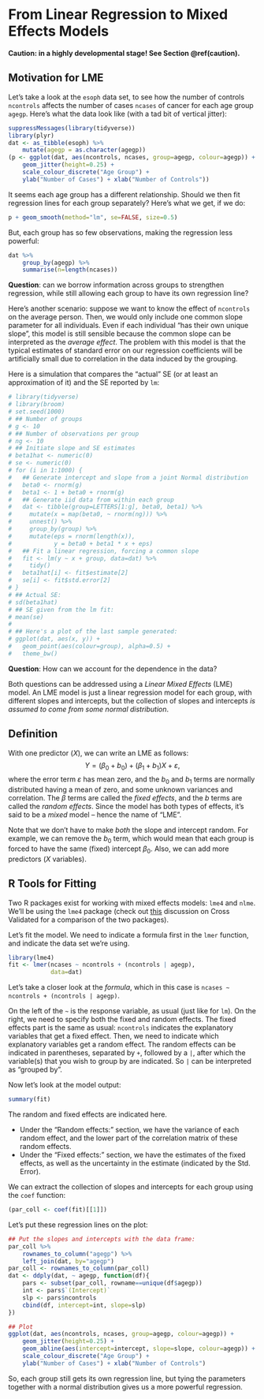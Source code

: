 # From Linear Regression to Mixed Effects Models

**Caution: in a highly developmental stage! See Section  \@ref(caution).**

## Motivation for LME

Let's take a look at the `esoph` data set, to see how the number of controls `ncontrols` affects the number of cases `ncases` of cancer for each age group `agegp`. Here's what the data look like (with a tad bit of vertical jitter):

```r
suppressMessages(library(tidyverse))
library(plyr)
dat <- as_tibble(esoph) %>% 
    mutate(agegp = as.character(agegp))
(p <- ggplot(dat, aes(ncontrols, ncases, group=agegp, colour=agegp)) +
    geom_jitter(height=0.25) +
    scale_colour_discrete("Age Group") +
    ylab("Number of Cases") + xlab("Number of Controls"))
```

It seems each age group has a different relationship. Should we then fit regression lines for each group separately? Here's what we get, if we do:

```r
p + geom_smooth(method="lm", se=FALSE, size=0.5)
```

But, each group has so few observations, making the regression less powerful:

```r
dat %>% 
    group_by(agegp) %>% 
    summarise(n=length(ncases))
```

__Question__: can we borrow information across groups to strengthen regression, while still allowing each group to have its own regression line?

Here's another scenario: suppose we want to know the effect of `ncontrols` on the average person. Then, we would only include one common slope parameter for all individuals. Even if each individual "has their own unique slope", this model is still sensible because the common slope can be interpreted as the _average effect_. The problem with this model is that the typical estimates of standard error on our regression coefficients will be artificially small due to correlation in the data induced by the grouping.

Here is a simulation that compares the "actual" SE (or at least an approximation of it) and the SE reported by `lm`:

```r
# library(tidyverse)
# library(broom)
# set.seed(1000)
# ## Number of groups
# g <- 10
# ## Number of observations per group
# ng <- 10
# ## Initiate slope and SE estimates
# beta1hat <- numeric(0)
# se <- numeric(0)
# for (i in 1:1000) {
#   ## Generate intercept and slope from a joint Normal distribution
#   beta0 <- rnorm(g)
#   beta1 <- 1 + beta0 + rnorm(g)
#   ## Generate iid data from within each group
#   dat <- tibble(group=LETTERS[1:g], beta0, beta1) %>%
#     mutate(x = map(beta0, ~ rnorm(ng))) %>%
#     unnest() %>%
#     group_by(group) %>%
#     mutate(eps = rnorm(length(x)),
#            y = beta0 + beta1 * x + eps)
#   ## Fit a linear regression, forcing a common slope
#   fit <- lm(y ~ x + group, data=dat) %>%
#     tidy()
#   beta1hat[i] <- fit$estimate[2]
#   se[i] <- fit$std.error[2]
# }
# ## Actual SE:
# sd(beta1hat)
# ## SE given from the lm fit:
# mean(se)
# 
# ## Here's a plot of the last sample generated:
# ggplot(dat, aes(x, y)) +
#   geom_point(aes(colour=group), alpha=0.5) +
#   theme_bw()
```

__Question__: How can we account for the dependence in the data?

Both questions can be addressed using a _Linear Mixed Effects_ (LME) model. An LME model is just a linear regression model for each group, with different slopes and intercepts, but the collection of slopes and intercepts _is assumed to come from some normal distribution_.

## Definition

With one predictor ($X$), we can write an LME as follows:
$$ Y = \left(\beta_0 + b_0\right) + \left(\beta_1 + b_1\right) X + \varepsilon,  $$
where the error term $\varepsilon$ has mean zero, and the $b_0$ and $b_1$ terms are normally distributed having a mean of zero, and some unknown variances and correlation. The $\beta$ terms are called the _fixed effects_, and the $b$ terms are called the _random effects_. Since the model has both types of effects, it's said to be a _mixed_ model -- hence the name of "LME". 

Note that we don't have to make _both_ the slope and intercept random. For example, we can remove the $b_0$ term, which would mean that each group is forced to have the same (fixed) intercept $\beta_0$. Also, we can add more predictors ($X$ variables).

## R Tools for Fitting

Two R packages exist for working with mixed effects models: `lme4` and `nlme`. We'll be using the `lme4` package (check out [this](http://stats.stackexchange.com/questions/5344/how-to-choose-nlme-or-lme4-r-library-for-mixed-effects-models) discussion on Cross Validated for a comparison of the two packages).

Let's fit the model. We need to indicate a formula first in the `lmer` function, and indicate the data set we're using.

```r
library(lme4)
fit <- lmer(ncases ~ ncontrols + (ncontrols | agegp), 
            data=dat)
```

Let's take a closer look at the _formula_, which in this case is `ncases ~ ncontrols + (ncontrols | agegp)`. 

On the left of the `~` is the response variable, as usual (just like for `lm`). On the right, we need to specify both the fixed and random effects. The fixed effects part is the same as usual: `ncontrols` indicates the explanatory variables that get a fixed effect. Then, we need to indicate which explanatory variables get a random effect. The random effects can be indicated in parentheses, separated by `+`, followed by a `|`, after which the variable(s) that you wish to group by are indicated. So `|` can be interpreted as "grouped by".

Now let's look at the model output:

```r
summary(fit)
```

The random and fixed effects are indicated here.

- Under the "Random effects:" section, we have the variance of each random effect, and the lower part of the correlation matrix of these random effects.
- Under the "Fixed effects:" section, we have the estimates of the fixed effects, as well as the uncertainty in the estimate (indicated by the Std. Error).

We can extract the collection of slopes and intercepts for each group using the `coef` function:

```r
(par_coll <- coef(fit)[[1]])
```

Let's put these regression lines on the plot:

```r
## Put the slopes and intercepts with the data frame:
par_coll %>% 
    rownames_to_column("agegp") %>% 
    left_join(dat, by="agegp")
par_coll <- rownames_to_column(par_coll)
dat <- ddply(dat, ~ agegp, function(df){
    pars <- subset(par_coll, rowname==unique(df$agegp))
    int <- pars$`(Intercept)`
    slp <- pars$ncontrols
    cbind(df, intercept=int, slope=slp)
})

## Plot
ggplot(dat, aes(ncontrols, ncases, group=agegp, colour=agegp)) +
    geom_jitter(height=0.25) +
    geom_abline(aes(intercept=intercept, slope=slope, colour=agegp)) +
    scale_colour_discrete("Age Group") +
    ylab("Number of Cases") + xlab("Number of Controls")
```

So, each group still gets its own regression line, but tying the parameters together with a normal distribution gives us a more powerful regression.
